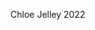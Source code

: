 Chloe Jelley 2022


[<i class="fa fa-twitter" aria-hidden="true"></i>](https://twitter.com/chloe_jelley)

[<i class="fa fa-envelope" aria-hidden="true"></i>](mailto:cmj96@cornell.edu)
